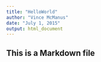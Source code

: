 ```yaml
---
title: "HelloWorld"
author: "Vince McManus"
date: "July 1, 2015"
output: html_document
---
```

## This is a Markdown file